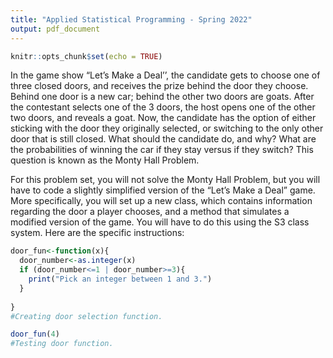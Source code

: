 ```yaml
---
title: "Applied Statistical Programming - Spring 2022"
output: pdf_document
---
```


```r
knitr::opts_chunk$set(echo = TRUE)
```

\begin{center}
{\Large{\textbf{Problem Set 3}}} \\
\vspace{4 bp}
Due Wednesday, March 2, 10:00 AM (Before Class) \\
\end{center}

\section*{Instructions}
\begin{enumerate}
  \item The following questions should each be answered within an R script. Be sure to provide many comments in the script to facilitate grading. Undocumented code will not be graded.
  \item Work on git. Fork the repository found at \url{https://github.com/johnsontr/AppliedStatisticalProgramming2022} and add your code for Problem Set 3, committing and pushing frequently. Use meaningful commit messages because these will affect your grade.
  \item You may work in teams, but each student should develop their own Rmarkdown file. To be clear, there should be no copy and paste. Each keystroke in the assignment should be your own.
  \item For students new to programming, this may take a while. Get started.
\end{enumerate}

\section*{Let's Make a Deal\footnote{\url{https://en.wikipedia.org/wiki/Let's_Make_a_Deal}}}
In the game show "Let's Make a Deal'', the candidate gets to choose one of three closed doors, and receives the prize behind the door they choose. Behind one door is a new car; behind the other two doors are goats. After the contestant selects one of the 3 doors, the host opens one of the other two doors, and reveals a goat. Now, the candidate has the option of either sticking with the door they originally selected, or switching to the only other door that is still closed. What should the candidate do, and why? What are the probabilities of winning the car if they stay versus if they switch? This question is known as the Monty Hall Problem.


\subsection*{Your tasks}
For this problem set, you will not solve the Monty Hall Problem, but you will have to code a slightly simplified version of the "Let's Make a Deal" game. More specifically, you will set up a new class, which contains information regarding the door a player chooses, and a method that simulates a modified version of the game. You will have to do this using the S3 class system. Here are the specific instructions:

\begin{enumerate}
  \item Define a new class: \texttt{door}. Objects of this class simply take on one numeric value: 1, 2, or 3 -- indicating which door a candidate chooses.
  \item Create a method for \texttt{door} objects that is called \texttt{PlayGame}. This method is supposed to do the following:
\begin{itemize}
  \item take the numeric value that is stored in the \texttt{door} object,
  \item draw a random number between 1 and 3 that presents the door behind which the car is hidden,
  \item compare the two numbers, and print a message congratulating a winning candidate that chose the correct door, or expressing sympathies for a losing candidate that chose the wrong door.
\end{itemize}
  \item Write: 
  \begin{itemize}
    \item a construction function that allows the user to create a \texttt{door} object,
    \item and a validation function that checks whether the value stored in \texttt{door} is actually an integer
  \end{itemize}
\end{enumerate}

```r

door_fun<-function(x){
  door_number<-as.integer(x)
  if (door_number<=1 | door_number>=3){
    print("Pick an integer between 1 and 3.")
  }
  
}
#Creating door selection function. 
```

```r
door_fun(4)
#Testing door function. 
```





















